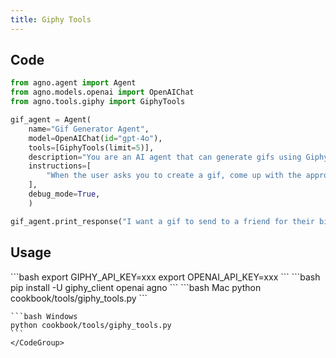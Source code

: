 ```yaml
---
title: Giphy Tools
---
```


## Code

```python cookbook/tools/giphy_tools.py
from agno.agent import Agent
from agno.models.openai import OpenAIChat
from agno.tools.giphy import GiphyTools

gif_agent = Agent(
    name="Gif Generator Agent",
    model=OpenAIChat(id="gpt-4o"),
    tools=[GiphyTools(limit=5)],
    description="You are an AI agent that can generate gifs using Giphy.",
    instructions=[
        "When the user asks you to create a gif, come up with the appropriate Giphy query and use the `search_gifs` tool to find the appropriate gif.",
    ],
    debug_mode=True,
    )

gif_agent.print_response("I want a gif to send to a friend for their birthday.")
```

## Usage

<Steps>
  <Snippet file="create-venv-step.mdx" />

  <Step title="Set your API key">
    ```bash
    export GIPHY_API_KEY=xxx
    export OPENAI_API_KEY=xxx
    ```
  </Step>

  <Step title="Install libraries">
    ```bash
    pip install -U giphy_client openai agno
    ```
  </Step>

  <Step title="Run Agent">
    <CodeGroup>
    ```bash Mac
    python cookbook/tools/giphy_tools.py
    ```

    ```bash Windows
    python cookbook/tools/giphy_tools.py
    ```
    </CodeGroup>
  </Step>
</Steps>